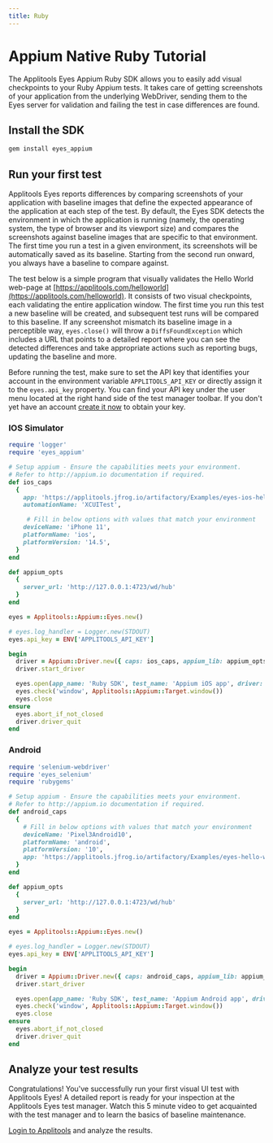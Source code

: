 ```yaml
---
title: Ruby
---
```



# Appium Native Ruby Tutorial
The Applitools Eyes Appium Ruby SDK allows you to easily add visual checkpoints to your Ruby Appium tests. It takes care of getting screenshots of your application from the underlying WebDriver, sending them to the Eyes server for validation and failing the test in case differences are found.

## Install the SDK

```bash
gem install eyes_appium
```

## Run your first test
Applitools Eyes reports differences by comparing screenshots of your application with baseline images that define the expected appearance of the application at each step of the test. By default, the Eyes SDK detects the environment in which the application is running (namely, the operating system, the type of browser and its viewport size) and compares the screenshots against baseline images that are specific to that environment. The first time you run a test in a given environment, its screenshots will be automatically saved as its baseline. Starting from the second run onward, you always have a baseline to compare against.

The test below is a simple program that visually validates the Hello World web-page at [https://applitools.com/helloworld](https://applitools.com/helloworld). It consists of two visual checkpoints, each validating the entire application window. The first time you run this test a new baseline will be created, and subsequent test runs will be compared to this baseline. If any screenshot mismatch its baseline image in a perceptible way, `eyes.close()` will throw a `DiffsFoundException` which includes a URL that points to a detailed report where you can see the detected differences and take appropriate actions such as reporting bugs, updating the baseline and more.

Before running the test, make sure to set the API key that identifies your account in the environment variable `APPLITOOLS_API_KEY` or directly assign it to the `eyes.api_key` property. You can find your API key under the user menu located at the right hand side of the test manager toolbar. If you don't yet have an account [create it now](https://applitools.com/sign-up) to obtain your key.

### IOS Simulator
```ruby
require 'logger'
require 'eyes_appium'

# Setup appium - Ensure the capabilities meets your environment.
# Refer to http://appium.io documentation if required.
def ios_caps
  {
    app: 'https://applitools.jfrog.io/artifactory/Examples/eyes-ios-hello-world.zip',
    automationName: 'XCUITest',

     # Fill in below options with values that match your environment
    deviceName: 'iPhone 11',
    platformName: 'ios',
    platformVersion: '14.5',
  }
end

def appium_opts
  {
    server_url: 'http://127.0.0.1:4723/wd/hub'
  }
end

eyes = Applitools::Appium::Eyes.new()

# eyes.log_handler = Logger.new(STDOUT)
eyes.api_key = ENV['APPLITOOLS_API_KEY']

begin
  driver = Appium::Driver.new({ caps: ios_caps, appium_lib: appium_opts }, false)
  driver.start_driver

  eyes.open(app_name: 'Ruby SDK', test_name: 'Appium iOS app', driver: driver)
  eyes.check('window', Applitools::Appium::Target.window())
  eyes.close
ensure
  eyes.abort_if_not_closed
  driver.driver_quit
end

```

### Android

```ruby
require 'selenium-webdriver'
require 'eyes_selenium'
require 'rubygems'

# Setup appium - Ensure the capabilities meets your environment.
# Refer to http://appium.io documentation if required.
def android_caps
  {
    # Fill in below options with values that match your environment
    deviceName: 'Pixel3Android10',
    platformName: 'android',
    platformVersion: '10',
    app: 'https://applitools.jfrog.io/artifactory/Examples/eyes-hello-world.apk'
  }
end

def appium_opts
  {
    server_url: 'http://127.0.0.1:4723/wd/hub'
  }
end

eyes = Applitools::Appium::Eyes.new()

# eyes.log_handler = Logger.new(STDOUT)
eyes.api_key = ENV['APPLITOOLS_API_KEY']

begin
  driver = Appium::Driver.new({ caps: android_caps, appium_lib: appium_opts }, false)
  driver.start_driver

  eyes.open(app_name: 'Ruby SDK', test_name: 'Appium Android app', driver: driver)
  eyes.check('window', Applitools::Appium::Target.window())
  eyes.close
ensure
  eyes.abort_if_not_closed
  driver.driver_quit
end
```

## Analyze your test results
Congratulations! You've successfully run your first visual UI test with Applitools Eyes! A detailed report is ready for your inspection at the Applitools Eyes test manager. Watch this 5 minute video to get acquainted with the test manager and to learn the basics of baseline maintenance.

[Login to Applitools](https://applitools.com/users/login) and analyze the results.

